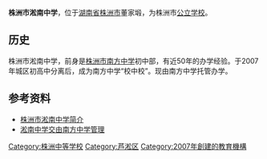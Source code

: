 {{高中
 |图像          = 
 |图像大小      =  
 |图像说明      = 
 |名称          = 
 |外文名称      = 
 |校训          = 
 |理念          = 
 |建校          = 2007年
 |校长          = 袁洪荣
 |党支部书记    = 丁俊军
 |副校长        = 刘文刚 胡雁
 |班级          = 14
 |学生          = 518
 |教师          = 53
 |类型          = [[公立学校|公立学校]]  
 |共学或别学    = [[男女共学|男女共学]]  
 |课程          = [[全日制|全日制]]课程  
 |单位制或学年制= [[学年制|学年制]]  
 |学科          = [[综合科|综合科]] 
 |学期          = [[2学期制|2学期制]]  
 |地址          = {{CHN}}[[湖南省|湖南省]][[株洲市|株洲市]][[芦淞区|芦淞区]]董家塅
 |邮编          = 412002
}} 
'''株洲市淞南中学'''，位于[[湖南省|湖南省]][[株洲市|株洲市]]董家塅，为株洲市[[公立学校|公立学校]]。

== 历史 ==
株洲市淞南中学，前身是[[株洲市南方中学|株洲市南方中学]]初中部，有近50年的办学经验。于2007年城区初高中分离后，成为南方中学“校中校”。现由南方中学托管办学。

== 参考资料 ==
*[https://web.archive.org/web/20140827001139/http://www.zhuzhou.gov.cn/gk/ggfw/jiaoyu/chuzhongjiaoyu/5206.htm 株洲市淞南中学简介]
*[https://web.archive.org/web/20140827040409/http://www.zznfzx.cn/news.jsp?id=20101207111157 淞南中学交由南方中学管理]

{{juni-stub}}
[[Category:株洲中等学校|Category:株洲中等学校]]
[[Category:芦淞区|Category:芦淞区]]
[[Category:2007年創建的教育機構|Category:2007年創建的教育機構]]